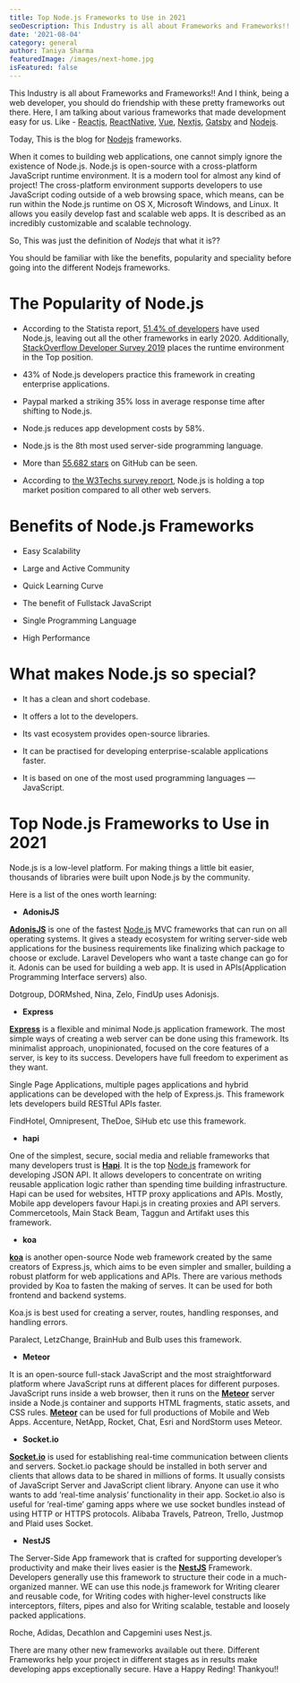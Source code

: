 ```yaml
---
title: Top Node.js Frameworks to Use in 2021
seoDescription: This Industry is all about Frameworks and Frameworks!! And I think, being a web developer, you should do friendship with these pretty frameworks out there. Here, I am talking about various frameworks that made development easy for us. Like - [Reactjs](https://www.zeiq.co/posts/what's-so-great-about-react-web-development/), [ReactNative](https://www.zeiq.co/posts/why-react-native-is-better-than-flutter-for-cross-platform-development/), [Vue](https://vuejs.org/), [Nextjs](https://www.zeiq.co/posts/why-nextjs-is-good-for-ecommerce/), [Gatsby](https://www.zeiq.co/posts/ecommerce-gatsby/) and [Nodejs](https://nodejs.org/).
date: '2021-08-04'
category: general
author: Taniya Sharma
featuredImage: /images/next-home.jpg
isFeatured: false
---
```


This Industry is all about Frameworks and Frameworks!! And I think, being a web developer, you should do friendship with these pretty frameworks out there. Here, I am talking about various frameworks that made development easy for us. Like - [Reactjs](https://www.zeiq.co/posts/what's-so-great-about-react-web-development/), [ReactNative](https://www.zeiq.co/posts/why-react-native-is-better-than-flutter-for-cross-platform-development/), [Vue](https://vuejs.org/), [Nextjs](https://www.zeiq.co/posts/why-nextjs-is-good-for-ecommerce/), [Gatsby](https://www.zeiq.co/posts/ecommerce-gatsby/) and [Nodejs](https://nodejs.org/).

Today, This is the blog for [Nodejs](https://nodejs.org/) frameworks.

When it comes to building web applications, one cannot simply ignore the existence of Node.js. Node.js is open-source with a cross-platform JavaScript runtime environment. It is a modern tool for almost any kind of project! The cross-platform environment supports developers to use JavaScript coding outside of a web browsing space, which means, can be run within the Node.js runtime on OS X, Microsoft Windows, and Linux. It allows you easily develop fast and scalable web apps. It is described as an incredibly customizable and scalable technology.

So, This was just the definition of _Nodejs_ that what it is??

You should be familiar with like the benefits, popularity and speciality before going into the different Nodejs frameworks.

# The Popularity of Node.js

- According to the Statista report, [51.4% of developers](https://www.statista.com/statistics/793840/worldwide-developer-survey-most-used-frameworks/) have used Node.js, leaving out all the other frameworks in early 2020. Additionally, [StackOverflow Developer Survey 2019](https://insights.stackoverflow.com/survey/2019) places the runtime environment in the Top position.

- 43% of Node.js developers practice this framework in creating enterprise applications.

- Paypal marked a striking 35% loss in average response time after shifting to Node.js.

- Node.js reduces app development costs by 58%.

- Node.js is the 8th most used server-side programming language.

- More than [55,682 stars](http://www.infographicsrace.com/node-js-framework-stats-facts-about-node-js-development/) on GitHub can be seen.

- According to [the W3Techs survey report](https://w3techs.com/technologies/details/ws-nodejs), Node.js is holding a top market position compared to all other web servers.

# Benefits of Node.js Frameworks

- Easy Scalability

- Large and Active Community

- Quick Learning Curve

- The benefit of Fullstack JavaScript

- Single Programming Language

- High Performance

# What makes Node.js so special?

- It has a clean and short codebase.

- It offers a lot to the developers.

- Its vast ecosystem provides open-source libraries.

- It can be practised for developing enterprise-scalable applications faster.

- It is based on one of the most used programming languages — JavaScript.

# **Top Node.js Frameworks to Use in 2021**

Node.js is a low-level platform. For making things a little bit easier, thousands of libraries were built upon Node.js by the community.

Here is a list of the ones worth learning:

- **AdonisJS**

[**AdonisJS**](https://adonisjs.com/) is one of the fastest [Node.js](https://aglowiditsolutions.com/blog/hidden-cost-of-app-development/) MVC frameworks that can run on all operating systems. It gives a steady ecosystem for writing server-side web applications for the business requirements like finalizing which package to choose or exclude. Laravel Developers who want a taste change can go for it. Adonis can be used for building a web app. It is used in APIs(Application Programming Interface servers) also.

Dotgroup, DORMshed, Nina, Zelo, FindUp uses Adonisjs.

- **Express**

[**Express**](https://expressjs.com/) is a flexible and minimal Node.js application framework. The most simple ways of creating a web server can be done using this framework. Its minimalist approach, unopinionated, focused on the core features of a server, is key to its success. Developers have full freedom to experiment as they want.

Single Page Applications, multiple pages applications and hybrid applications can be developed with the help of Express.js. This framework lets developers build RESTful APIs faster.

FindHotel, Omnipresent, TheDoe, SiHub etc use this framework.

- **hapi**

One of the simplest, secure, social media and reliable frameworks that many developers trust is [**Hapi**](https://hapijs.com/). It is the top [Node.js](https://nodejs.org/) framework for developing JSON API. It allows developers to concentrate on writing reusable application logic rather than spending time building infrastructure. Hapi can be used for websites, HTTP proxy applications and APIs. Mostly, Mobile app developers favour Hapi.js in creating proxies and API servers. Commercetools, Main Stack Beam, Taggun and Artifakt uses this framework.

- **koa**

[**koa**](http://koajs.com/) is another open-source Node web framework created by the same creators of Express.js, which aims to be even simpler and smaller, building a robust platform for web applications and APIs. There are various methods provided by Koa to fasten the making of serves. It can be used for both frontend and backend systems.

Koa.js is best used for creating a server, routes, handling responses, and handling errors.

Paralect, LetzChange, BrainHub and Bulb uses this framework.

- **Meteor**

It is an open-source full-stack JavaScript and the most straightforward platform where JavaScript runs at different places for different purposes. JavaScript runs inside a web browser, then it runs on the [**Meteor**](https://meteor.com/) server inside a Node.js container and supports HTML fragments, static assets, and CSS rules. [**Meteor**](https://meteor.com/) can be used for full productions of Mobile and Web Apps. Accenture, NetApp, Rocket, Chat, Esri and NordStorm uses Meteor.

- **Socket.io**

[**Socket.io**](https://socket.io/) is used for establishing real-time communication between clients and servers. Socket.io package should be installed in both server and clients that allows data to be shared in millions of forms. It usually consists of JavaScript Server and JavaScript client library. Anyone can use it who wants to add ‘real-time analysis’ functionality in their app. Socket.io also is useful for ‘real-time’ gaming apps where we use socket bundles instead of using HTTP or HTTPS protocols. Alibaba Travels, Patreon, Trello, Justmop and Plaid uses Socket.

- **NestJS**

The Server-Side App framework that is crafted for supporting developer’s productivity and make their lives easier is the [**NestJS**](https://nestjs.com/) Framework. Developers generally use this framework to structure their code in a much-organized manner. WE can use this node.js framework for Writing clearer and reusable code, for Writing codes with higher-level constructs like interceptors, filters, pipes and also for Writing scalable, testable and loosely packed applications.

Roche, Adidas, Decathlon and Capgemini uses Nest.js.

There are many other new frameworks available out there. Different Frameworks help your project in different stages as in results make developing apps exceptionally secure.
Have a Happy Reding!
Thankyou!!
